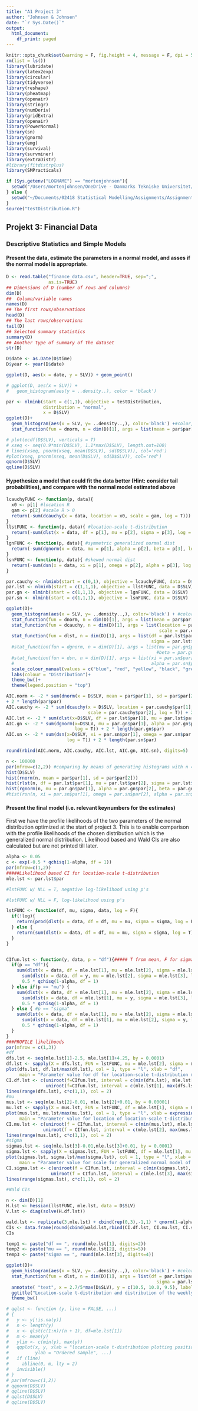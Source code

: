 ```yaml
---
title: "A1 Project 3"
author: "Johnsen & Johnsen"
date: "`r Sys.Date()`"
output:
  html_document:
    df_print: paged
---
```


```r
knitr::opts_chunk$set(warning = F, fig.height = 4, message = F, dpi = 500)
rm(list = ls())
library(lubridate)
library(latex2exp)
library(circular)
library(tidyverse)
library(reshape)
library(pheatmap)
library(openair)
library(stringr)
library(numDeriv)
library(gridExtra)
library(openair)
library(PowerNormal)
library(sn)
library(gnorm)
library(emg)
library(survival)
library(survminer)
library(extraDistr)
#library(fitdistrplus)
library(SMPracticals)

if (Sys.getenv("LOGNAME") == "mortenjohnsen"){
  setwd("/Users/mortenjohnsen/OneDrive - Danmarks Tekniske Universitet/DTU/9. Semester/02418 - Statistical Modelling/Project-1/")
} else {
  setwd("~/Documents/02418 Statistical Modelling/Assignments/Assignment 1/Project-1")
}
source("testDistribution.R")
```

## Projekt 3: Financial Data

### Descriptive Statistics and Simple Models

#### Present the data, estimate the parameters in a normal model, and asses if the normal model is appropriate.

```r
D <- read.table("finance_data.csv", header=TRUE, sep=";", 
                as.is=TRUE)
## Dimensions of D (number of rows and columns)
dim(D)
##  Column/variable names
names(D)
## The first rows/observations
head(D)
## The last rows/observations
tail(D)
## Selected summary statistics
summary(D)
## Another type of summary of the dataset
str(D)

D$date <- as.Date(D$time)
D$year <- year(D$date)

ggplot(D, aes(x = date, y = SLV)) + geom_point()

# ggplot(D, aes(x = SLV)) +
#   geom_histogram(aes(y = ..density..), color = 'black')

par <- nlminb(start = c(1,1), objective = testDistribution,
              distribution = "normal",
              x = D$SLV)
ggplot(D)+
  geom_histogram(aes(x = SLV, y= ..density..,), color='black') +#color, fill
  stat_function(fun = dnorm, n = dim(D)[1], args = list(mean = par$par[1], sd = par$par[2]), color='red')

# plot(ecdf(D$SLV), verticals = T)
# xseq <- seq(0.9*min(D$SLV), 1.1*max(D$SLV), length.out=100)
# lines(xseq, pnorm(xseq, mean(D$SLV), sd(D$SLV)), col='red')
#plot(xseq, pnorm(xseq, mean(D$SLV), sd(D$SLV)), col='red')
qqnorm(D$SLV)
qqline(D$SLV)
```


#### Hypothesize a model that could fit the data better (Hint: consider tail probabilities), and compare with the normal model estimated above

```r
lcauchyFUNC <- function(p, data){
  x0 <- p[1] #location R
  gam <- p[2] #scale R > 0
  return(-sum(dcauchy(x = data, location = x0, scale = gam, log = T)))
}
llstFUNC <- function(p, data){ #location-scale t-distribution
  return(-sum(dlst(x = data, df = p[1], mu = p[2], sigma = p[3], log = T)))
}
lgnFUNC <- function(p, data){ #symmetric generalized normal dist
  return(-sum(dgnorm(x = data, mu = p[1], alpha = p[2], beta = p[3], log = T)))
}
lsnFUNC <- function(p, data){ #skewed normal dist
  return(-sum(dsn(x = data, xi = p[1], omega = p[2], alpha = p[3], log = T)))
}

par.cauchy <- nlminb(start = c(0,1), objective = lcauchyFUNC, data = D$SLV)
par.lst <- nlminb(start = c(1,1,1), objective = llstFUNC, data = D$SLV)
par.gn <- nlminb(start = c(1,1,1), objective = lgnFUNC, data = D$SLV)
par.sn <- nlminb(start = c(1,1,1), objective = lsnFUNC, data = D$SLV)

ggplot(D)+
  geom_histogram(aes(x = SLV, y= ..density..,), color='black') + #color, fill
  stat_function(fun = dnorm, n = dim(D)[1], args = list(mean = par$par[1], sd = par$par[2]), aes(colour = "Normal"), size = 1) +
  stat_function(fun = dcauchy, n = dim(D)[1], args = list(location = par.cauchy$par[1],
                                                          scale = par.cauchy$par[2]), aes(colour = "Cauchy"), size = 1) +
  stat_function(fun = dlst, n = dim(D)[1], args = list(df = par.lst$par[1], mu = par.lst$par[2],
                                                       sigma = par.lst$par[3]), aes(colour = "Location scale t"), size = 1) +
  #stat_function(fun = dgnorm, n = dim(D)[1], args = list(mu = par.gn$par[1], alpha = par.gn$par[2],
                                                         #beta = par.gn$par[3]), aes(colour = "gnorm")) +
  #stat_function(fun = dsn, n = dim(D)[1], args = list(xi = par.sn$par[1], omega = par.sn$par[2],
  #                                                    alpha = par.sn$par[3]), aes(colour = "sn")) +
  scale_colour_manual(values = c("blue", "red", "yellow", "black", "grey"))+
  labs(colour = "Distribution")+
  theme_bw()+
  theme(legend.position = "top")

AIC.norm <- -2 * sum(dnorm(x = D$SLV, mean = par$par[1], sd = par$par[2], log = T))
+ 2 * length(par$par)
AIC.cauchy <- -2 * sum(dcauchy(x = D$SLV, location = par.cauchy$par[1],
                               scale = par.cauchy$par[2], log = T)) + 2 * length(par.cauchy$par)
AIC.lst <- -2 * sum(dlst(x=D$SLV, df = par.lst$par[1], mu = par.lst$par[2], sigma = par.lst$par[3], log = T)) + 2 * length(par.lst$par)
AIC.gn <- -2 * sum(dgnorm(x=D$SLV, mu = par.gn$par[1], alpha = par.gn$par[2], beta = par.gn$par[3], 
                          log = T)) + 2 * length(par.gn$par)
AIC.sn <- -2 * sum(dsn(x=D$SLV, xi = par.sn$par[1], omega = par.sn$par[2], alpha = par.sn$par[3], 
                       log = T)) + 2 * length(par.sn$par)

round(rbind(AIC.norm, AIC.cauchy, AIC.lst, AIC.gn, AIC.sn), digits=5)

n <- 100000 
par(mfrow=c(2,2)) #comparing by means of generating histograms with n = 100000 points for each of the distributions
hist(D$SLV)
hist(rnorm(n, mean = par$par[1], sd = par$par[2]))
hist(rlst(n, df = par.lst$par[1], mu = par.lst$par[2], sigma = par.lst$par[3]))
hist(rgnorm(n, mu = par.gn$par[1], alpha = par.gn$par[2], beta = par.gn$par[3]))
#hist(rsn(n, xi = par.sn$par[1], omega = par.sn$par[2], alpha = par.sn$par[3]))
```


#### Present the final model (i.e. relevant keynumbers for the estimates)
First we have the profile likelihoods of the two parameters of the normal distribution optimized at the start of project 3. This is to enable comparison with the profile likelihoods of the chosen distribution which is the generalized normal distribution. Likelihood based and Wald CIs are also calculated but are not printed till later.

```r
alpha <- 0.05
c <- exp(-0.5 * qchisq(1-alpha, df = 1))
par(mfrow=c(1,2))
#####Likelihood based CI for location-scale t-distribution
mle.lst <- par.lst$par

#lstFUNC w/ NLL = T, negative log-likelihood using p's

#lstFUNC w/ NLL = F, log-likelihood using p's

lstFUNC <- function(df, mu, sigma, data, log = F){
  if(!log){
    return(prod(dlst(x = data, df = df, mu = mu, sigma = sigma, log = F) / 2)) # to avoid inf values
  } else {
    return(sum(dlst(x = data, df = df, mu = mu, sigma = sigma, log = T)))
  }
}  


CIfun.lst <- function(y, data, p = "df"){##### T from mean, F for sigma
  if(p == "df"){
    sum(dlst(x = data, df = mle.lst[1], mu = mle.lst[2], sigma = mle.lst[3], log = T)) -
      sum(dlst(x = data, df = y, mu = mle.lst[2], sigma = mle.lst[3], log = T)) - 
      0.5 * qchisq(1-alpha, df = 1)
  } else if(p == "mu") {
    sum(dlst(x = data, df = mle.lst[1], mu = mle.lst[2], sigma = mle.lst[3], log = T)) -
      sum(dlst(x = data, df = mle.lst[1], mu = y, sigma = mle.lst[3], log = T)) - 
      0.5 * qchisq(1-alpha, df = 1)
  } else { #p == "sigma"
    sum(dlst(x = data, df = mle.lst[1], mu = mle.lst[2], sigma = mle.lst[3], log = T)) -
      sum(dlst(x = data, df = mle.lst[1], mu = mle.lst[2], sigma = y, log = T)) - 
      0.5 * qchisq(1-alpha, df = 1)
  }
}
###PROFILE likelihoods
par(mfrow = c(1,3))
#df
dfs.lst <- seq(mle.lst[1]-2.5, mle.lst[1]+4.25, by = 0.0001)
df.lst <- sapply(X = dfs.lst, FUN = lstFUNC, mu = mle.lst[2], sigma = mle.lst[3], data = D$SLV, log = F)
plot(dfs.lst, df.lst/max(df.lst), col = 1, type = "l", xlab = "df",
     main = "Parameter value for df for location-scale t-distribution model of SLV")
CI.df.lst <- c(uniroot(f=CIfun.lst, interval = c(min(dfs.lst), mle.lst[1]), data = D$SLV, p = "df")$root,
               uniroot(f=CIfun.lst, interval = c(mle.lst[1], max(dfs.lst)), data = D$SLV, p = "df")$root)
lines(range(dfs.lst), c*c(1,1), col = 2)
#mu
mus.lst <- seq(mle.lst[2]-0.01, mle.lst[2]+0.01, by = 0.00001)
mu.lst <- sapply(X = mus.lst, FUN = lstFUNC, df = mle.lst[1], sigma = mle.lst[3], data = D$SLV, log = F)
plot(mus.lst, mu.lst/max(mu.lst), col = 1, type = "l", xlab = expression(paste(mu)),
     main = "Parameter value for location of location-scale t-distribution model of SLV")
CI.mu.lst <- c(uniroot(f = CIfun.lst, interval = c(min(mus.lst), mle.lst[2]), data = D$SLV, p = "mu")$root,
              uniroot(f = CIfun.lst, interval = c(mle.lst[2], max(mus.lst)), data = D$SLV, p = "mu")$root)
lines(range(mus.lst), c*c(1,1), col = 2)
#sigma
sigmas.lst <- seq(mle.lst[3]-0.01,mle.lst[3]+0.01, by = 0.0001)
sigma.lst <- sapply(X = sigmas.lst, FUN = lstFUNC, df = mle.lst[1], mu = mle.lst[2], data = D$SLV, log = F)
plot(sigmas.lst, sigma.lst/max(sigma.lst), col = 1, type = "l", xlab = expression(paste(sigma)),
     main = "Parameter value for scale for generalized normal model of SLV")
CI.sigma.lst <- c(uniroot(f = CIfun.lst, interval = c(min(sigmas.lst), mle.lst[3]), data = D$SLV, p = "sigma")$root,
                 uniroot(f = CIfun.lst, interval = c(mle.lst[3], max(sigmas.lst)), data = D$SLV, p = "sigma")$root)
lines(range(sigmas.lst), c*c(1,1), col = 2)

#Wald CIs

n <- dim(D)[1]
H.lst <- hessian(llstFUNC, mle.lst, data = D$SLV)
V.lst <- diag(solve(H.df.lst))

wald.lst <- replicate(3,mle.lst) + cbind(rep(0,3),-1,1) * qnorm(1-alpha/2) * replicate(3, sqrt(V.lst))
CIs <- data.frame(round(cbind(wald.lst,rbind(CI.df.lst, CI.mu.lst, CI.sigma.lst)),3)); colnames(CIs) <- c("MLE", "Wald lower", "Wald upper", "Profile lower", "Profile upper"); rownames(CIs) <- c("df", "mu", "sigma")
CIs

temp1 <- paste("df == ", round(mle.lst[1], digits=2))
temp2 <- paste("mu == ", round(mle.lst[2], digits=5))
temp3 <- paste("sigma == ", round(mle.lst[3], digits=4))

ggplot(D)+
  geom_histogram(aes(x = SLV, y= ..density..,), color='black') + #color, fill
  stat_function(fun = dlst, n = dim(D)[1], args = list(df = par.lst$par[1], mu = par.lst$par[2],
                                                         sigma = par.lst$par[3]), color = 'red') +
  annotate( "text", x = 2.7/5*max(D$SLV), y = c(10.5, 10.0, 9.5), label = c(temp1,temp2,temp3), parse = T  ) +
  ggtitle("Location-scale t-distribution and distribution of the weekly returns")+
  theme_bw()

# qqlst <- function (y, line = FALSE, ...)
# {
#   y <- y[!is.na(y)]
#   n <- length(y)
#   x <- qlst(c(1:n)/(n + 1), df=mle.lst[1])
#   m <- mean(y)
#   ylim <- c(min(y), max(y))
#   qqplot(x, y, xlab = "location-scale t-distribution plotting position", ylim = ylim, 
#          ylab = "Ordered sample", ...)
#   if (line) 
#     abline(0, m, lty = 2)
#   invisible()
# }
# par(mfrow=c(1,2))
# qqnorm(D$SLV)
# qqline(D$SLV)
# qqlst(D$SLV)
# qqline(D$SLV)
```

